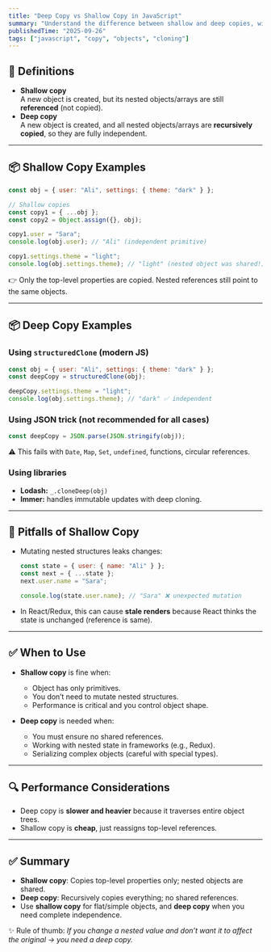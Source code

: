 ```yaml
---
title: "Deep Copy vs Shallow Copy in JavaScript"
summary: "Understand the difference between shallow and deep copies, with examples and pitfalls."
publishedTime: "2025-09-26"
tags: ["javascript", "copy", "objects", "cloning"]
---
```


## 📝 Definitions
- **Shallow copy**  
  A new object is created, but its nested objects/arrays are still **referenced** (not copied).  
- **Deep copy**  
  A new object is created, and all nested objects/arrays are **recursively copied**, so they are fully independent.

---

## 📦 Shallow Copy Examples

```js
const obj = { user: "Ali", settings: { theme: "dark" } };

// Shallow copies
const copy1 = { ...obj };
const copy2 = Object.assign({}, obj);

copy1.user = "Sara";
console.log(obj.user); // "Ali" (independent primitive)

copy1.settings.theme = "light";
console.log(obj.settings.theme); // "light" (nested object was shared!)
```

👉 Only the top-level properties are copied. Nested references still point to the same objects.

---

## 📦 Deep Copy Examples

### Using `structuredClone` (modern JS)
```js
const obj = { user: "Ali", settings: { theme: "dark" } };
const deepCopy = structuredClone(obj);

deepCopy.settings.theme = "light";
console.log(obj.settings.theme); // "dark" ✅ independent
```

### Using JSON trick (not recommended for all cases)
```js
const deepCopy = JSON.parse(JSON.stringify(obj));
```
⚠️ This fails with `Date`, `Map`, `Set`, `undefined`, functions, circular references.

### Using libraries
- **Lodash:** `_.cloneDeep(obj)`
- **Immer:** handles immutable updates with deep cloning.

---

## 🛑 Pitfalls of Shallow Copy
- Mutating nested structures leaks changes:
  ```js
  const state = { user: { name: "Ali" } };
  const next = { ...state };
  next.user.name = "Sara";

  console.log(state.user.name); // "Sara" ❌ unexpected mutation
  ```
- In React/Redux, this can cause **stale renders** because React thinks the state is unchanged (reference is same).

---

## ✅ When to Use
- **Shallow copy** is fine when:
  - Object has only primitives.
  - You don’t need to mutate nested structures.
  - Performance is critical and you control object shape.

- **Deep copy** is needed when:
  - You must ensure no shared references.
  - Working with nested state in frameworks (e.g., Redux).
  - Serializing complex objects (careful with special types).

---

## 🔍 Performance Considerations
- Deep copy is **slower and heavier** because it traverses entire object trees.
- Shallow copy is **cheap**, just reassigns top-level references.

---

## ✅ Summary
- **Shallow copy**: Copies top-level properties only; nested objects are shared.  
- **Deep copy**: Recursively copies everything; no shared references.  
- Use **shallow copy** for flat/simple objects, and **deep copy** when you need complete independence.

✨ Rule of thumb: *If you change a nested value and don’t want it to affect the original → you need a deep copy.*
